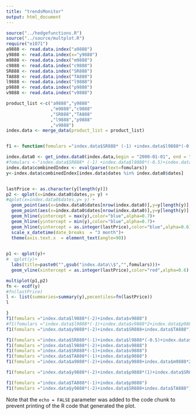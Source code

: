 ```yaml
---
title: "trendsMonitor"
output: html_document
---
```


```r

source("../hedgefunctions.R")
source("../source/multplot.R")
require("e1071")
a9888 <- read.data.index("a9888")
y9888 <- read.data.index(x="y9888")
m9888 <- read.data.index("m9888")
c9888 <- read.data.index("c9888")
SR888 <- read.data.index("SR888")
TA888 <- read.data.index("TA888")
l9888 <- read.data.index("l9888")
p9888 <- read.data.index("p9888")
v9888 <- read.data.index("v9888")

product_list <-c("a9888","y9888"
                 ,"m9888","c9888"
                 ,"SR888","TA888"
                 ,"l9888","p9888"
                 ,"v9888")
index.data <- merge_data(product_list = product_list)


f1 <- function(fomulars ="index.data$SR888* (-1) +index.data$l9888*(-0.5)+index.data$v9888"){

index.data0 <- get_index.data0(index.data,begin = "2000-01-01", end = "2016-01-01")
#fomulars <-"index.data$SR888* (-1) +index.data$l9888*(-0.5)+index.data$v9888"
index.data$combinedIndex <- eval(parse(text=fomulars))
y<-index.data$combinedIndex[index.data$dates %in% index.data0$dates]


lastPrice <- as.character(y[length(y)])
p2 <- qplot(x=index.data0$dates,y= y) + 
#qplot(x=index.data0$dates,y= y) + 
  geom_point(aes(x=index.data0$dates[nrow(index.data0)],y=y[length(y)],color=lastPrice),size=4,alpha=0.6) +
  geom_point(aes(x=index.data0$dates[nrow(index.data0)],y=y[length(y)],color=lastPrice),size=4,alpha=0.6) +
  geom_hline(yintercept = max(y),color="blue",alpha=0.7)+
  geom_hline(yintercept = min(y),color="blue",alpha=0.7)+
  geom_hline(yintercept = as.integer(lastPrice),color="blue",alpha=0.6)+
  scale_x_datetime(date_breaks  = "3 month")+
  theme(axis.text.x  = element_text(angle=90))
  

p1 <- qplot(y)+
#  qplot(y)+
  labs(title=paste0("",gsub("index.data\\$","",fomulars)))+
  geom_vline(xintercept = as.integer(lastPrice),color="red",alpha=0.6)

multiplot(p1,p2)
fn <- ecdf(y)
#fn(lastPrice)
l <- list(summaries=summary(y),pecentiles=fn(lastPrice))
l

}
f1(fomulars ="index.data$l9888*(-2)+index.data$v9888")
#f1(fomulars ="index.data$l9888*(-1)+index.data$v9888*2+index.data$p9888*0.5")
f1(fomulars ="index.data$y9888*(-2)+index.data$SR888+index.data$TA888")

f1(fomulars ="index.data$SR888*(-1)+index.data$l9888*(-0.5)+index.data$v9888")
f1(fomulars ="index.data$l9888*(-2)+index.data$v9888")
f1(fomulars ="index.data$SR888*(-1)+index.data$v9888")
f1(fomulars ="index.data$TA888*(-1)+index.data$p9888")
f1(fomulars ="index.data$a9888*(-2)+index.data$y9888+index.data$m9888*2")

f1(fomulars ="index.data$y9888*(-2)+index.data$p9888*(1)+index.data$SR888")

f1(fomulars ="index.data$TA888*(-1)+index.data$p9888")
f1(fomulars ="index.data$y9888*(-2)+index.data$SR888+index.data$TA888")


```

Note that the `echo = FALSE` parameter was added to the code chunk to prevent printing of the R code that generated the plot.

